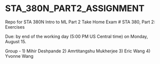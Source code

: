 # STA_380N_PART2_ASSIGNMENT
Repo for STA 380N Intro to ML Part 2 Take Home Exam
# STA 380, Part 2: Exercises 

Due: by end of the working day (5:00 PM US Central time) on Monday, August 15.

Group -
1) Mihir Deshpande
2) Amrtitangshu Mukherjee
3) Eric Wang
4) Yvonne Wang
